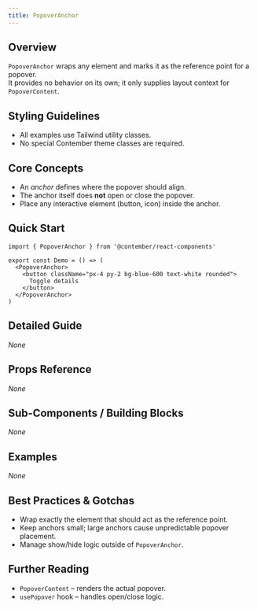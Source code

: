 ```yaml
---
title: PopoverAnchor
---
```


<!-- Edited by human: false -->
<!-- Examples count: 0 -->
<!-- Source examples: 0 -->
<!-- Playground examples: 0 -->
<!-- External examples: 0 -->
<!-- Import examples: 0 -->

## Overview
`PopoverAnchor` wraps any element and marks it as the reference point for a popover.  
It provides no behavior on its own; it only supplies layout context for `PopoverContent`.

## Styling Guidelines
* All examples use Tailwind utility classes.  
* No special Contember theme classes are required.

## Core Concepts
* An *anchor* defines where the popover should align.  
* The anchor itself does **not** open or close the popover.  
* Place any interactive element (button, icon) inside the anchor.

## Quick Start
```tsx
import { PopoverAnchor } from '@contember/react-components'

export const Demo = () => (
  <PopoverAnchor>
    <button className="px-4 py-2 bg-blue-600 text-white rounded">
      Toggle details
    </button>
  </PopoverAnchor>
)
```

## Detailed Guide
_None_

## Props Reference
_None_

## Sub-Components / Building Blocks
_None_

## Examples
_None_

## Best Practices & Gotchas
* Wrap exactly the element that should act as the reference point.  
* Keep anchors small; large anchors cause unpredictable popover placement.  
* Manage show/hide logic outside of `PopoverAnchor`.

## Further Reading
* `PopoverContent` – renders the actual popover.  
* `usePopover` hook – handles open/close logic.

<!-- End of Generated Documentation -->
